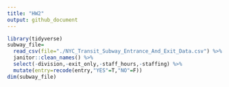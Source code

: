 ```yaml
---
title: "HW2"
output: github_document
---
```


```r
library(tidyverse)
subway_file=
  read_csv(file="./NYC_Transit_Subway_Entrance_And_Exit_Data.csv") %>%
  janitor::clean_names() %>%
  select(-division,-exit_only,-staff_hours,-staffing) %>%
  mutate(entry=recode(entry,"YES"=T,"NO"=F))
dim(subway_file)  


  
```
